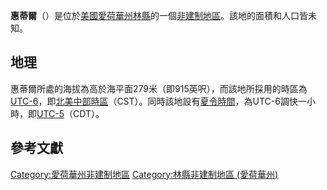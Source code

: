 {{noteTA
|G1=USState
|G2=地名
|G3=Unit
}}
{{Infobox settlement
|official_name            = 惠蒂爾
|native_name = Whittier
|settlement_type          = [[非建制地區|非建制地區]]
|image_skyline            = 
|imagesize                = 
|image_map                = 
|mapsize                  = 
|pushpin_map              = USA Iowa
|pushpin_label            = 惠蒂爾
|pushpin_label_position   = top
|pushpin_map_caption      = 惠蒂爾在愛荷華州的位置
|subdivision_type         = [[世界政區索引|國家]]
|subdivision_type1        = [[美国州份|州份]]
|subdivision_type2        = [[愛荷華州行政区划|縣]]
|subdivision_name         = [[美国|美国]]
|subdivision_name1        = [[愛荷華州|愛荷華州]]
|subdivision_name2        = [[林縣_(愛荷華州)|林縣]]
|elevation_ft             = 915
|elevation_m              = 279
|area_total_km2           = 
|area_total_sq_mi         = 
|area_land_km2            = 
|area_land_sq_mi          = 
|area_water_km2           = 
|area_water_sq_mi         = 
|population_as_of         = 2010
|population_footnotes     = 
|population_total         = 
|population_metro         = 
|population_density_km2   = auto
|population_density_sq_mi = auto
|timezone                 = [[北美中部时区|北美中部时区]]
|utc_offset               = -6
|coordinates              = {{coord|42|05|41|N|91|27|55|W|display=inline,title}}
| coor_pinpoint           = 
| coordinates_footnotes   = 
|timezone_DST             = CDT
|utc_offset_DST           = -5
|postal_code_type         = [[美國郵區編號|郵區編號]]
|postal_code              = 
|area_code                = {{link-en|电话区号319|Area code 319|319}}
|blank_name = [[地名信息系统|GNIS ID]]
|blank_info = 463015<ref name="GNIS">{{cite gnis|463015|Whittier}}</ref>
}}
'''惠蒂爾'''（{{lang-en|Whittier}}）是位於[[美國|美國]][[愛荷華州|愛荷華州]][[林縣_(愛荷華州)|林縣]]的一個[[非建制地區|非建制地區]]。該地的面積和人口皆未知。

== 地理 ==
惠蒂爾所處的海拔為高於海平面279米（即915英呎），而該地所採用的時區為[[UTC-6|UTC-6]]，即[[北美中部時區|北美中部時區]]（CST）。同時該地設有[[夏令時間|夏令時間]]，為UTC-6調快一小時，即[[UTC-5|UTC-5]]（CDT）。

== 參考文獻 ==
{{reflist}}

{{林縣 (愛荷華州)}}

{{DEFAULTSORT:Whittier}}
[[Category:愛荷華州非建制地區|Category:愛荷華州非建制地區]]
[[Category:林縣非建制地區_(愛荷華州)|Category:林縣非建制地區 (愛荷華州)]]

{{Iowa-geo-stub}}